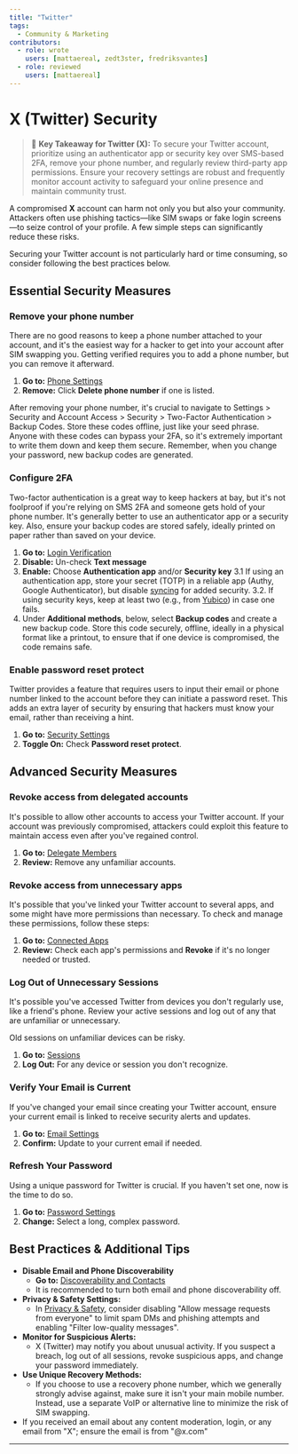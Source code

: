 ```yaml
---
title: "Twitter"
tags:
  - Community & Marketing
contributors:
  - role: wrote
    users: [mattaereal, zedt3ster, fredriksvantes]
  - role: reviewed
    users: [mattaereal]
---
```



<TagProvider>
<TagFilter />

# X (Twitter) Security

<TagList tags={frontmatter.tags} />
<AttributionList contributors={frontmatter.contributors} />

> 🔑 **Key Takeaway for Twitter (X):** To secure your Twitter account, prioritize using an authenticator app or security
> key over SMS-based 2FA, remove your phone number, and regularly review third-party app permissions. Ensure your
> recovery settings are robust and frequently monitor account activity to safeguard your online presence and maintain
> community trust.

A compromised **X** account can harm not only you but also your community. Attackers often use phishing tactics—like SIM
swaps or fake login screens—to seize control of your profile. A few simple steps can significantly reduce these risks.

Securing your Twitter account is not particularly hard or time consuming, so consider following the best practices
below.

## Essential Security Measures

### Remove your phone number

There are no good reasons to keep a phone number attached to your account, and it's the easiest way for a hacker to get
into your account after SIM swapping you. Getting verified requires you to add a phone number, but you can remove it
afterward.

1. **Go to:** [Phone Settings](https://x.com/settings/phone)
2. **Remove:** Click **Delete phone number** if one is listed.

After removing your phone number, it's crucial to navigate to Settings > Security and Account Access > Security >
Two-Factor Authentication > Backup Codes. Store these codes offline, just like your seed phrase. Anyone with these codes
can bypass your 2FA, so it's extremely important to write them down and keep them secure. Remember, when you change
your password, new backup codes are generated.

### Configure 2FA

Two-factor authentication is a great way to keep hackers at bay, but it's not foolproof if you're relying on SMS 2FA and
someone gets hold of your phone number. It's generally better to use an authenticator app or a security key. Also,
ensure your backup codes are stored safely, ideally printed on paper rather than saved on your device.

1. **Go to:** [Login Verification](https://x.com/settings/account/login_verification)
2. **Disable:** Un-check **Text message**
3. **Enable:** Choose **Authentication app** and/or **Security key**
  3.1 If using an authentication app, store your secret (TOTP) in a reliable app (Authy, Google Authenticator), but
      disable [syncing](https://retool.com/blog/mfa-isnt-mfa) for added security.
  3.2. If using security keys, keep at least two (e.g., from [Yubico](https://www.yubico.com/)) in case one fails.
4. Under **Additional methods**, below, select **Backup codes** and create a new backup code. Store this code securely,
  offline, ideally in a physical format like a printout, to ensure that if one device is compromised, the code remains
  safe.

### Enable password reset protect

Twitter provides a feature that requires users to input their email or phone number linked to the account before they
can initiate a password reset. This adds an extra layer of security by ensuring that hackers must know your email,
rather than receiving a hint.

1. **Go to:** [Security Settings](https://x.com/settings/security)
2. **Toggle On:** Check **Password reset protect**.

## Advanced Security Measures

### Revoke access from delegated accounts

It's possible to allow other accounts to access your Twitter account. If your account was previously compromised,
attackers could exploit this feature to maintain access even after you've regained control.

1. **Go to:** [Delegate Members](https://x.com/settings/delegate/members)
2. **Review:** Remove any unfamiliar accounts.

### Revoke access from unnecessary apps

It's possible that you've linked your Twitter account to several apps, and some might have more permissions than
necessary. To check and manage these permissions, follow these steps:

1. **Go to:** [Connected Apps](https://x.com/settings/connected_apps)
2. **Review:** Check each app's permissions and **Revoke** if it's no longer needed or trusted.

### Log Out of Unnecessary Sessions

It's possible you've accessed Twitter from devices you don't regularly use, like a friend's phone. Review your active
sessions and log out of any that are unfamiliar or unnecessary.

Old sessions on unfamiliar devices can be risky.

1. **Go to:** [Sessions](https://x.com/settings/sessions)
2. **Log Out:** For any device or session you don't recognize.

### Verify Your Email is Current

If you've changed your email since creating your Twitter account, ensure your current email is linked to receive
security alerts and updates.

1. **Go to:** [Email Settings](https://x.com/settings/email)
2. **Confirm:** Update to your current email if needed.

### Refresh Your Password

Using a unique password for Twitter is crucial. If you haven't set one, now is the time to do so.

1. **Go to:** [Password Settings](https://x.com/settings/password)
2. **Change:** Select a long, complex password.

## Best Practices & Additional Tips

- **Disable Email and Phone Discoverability**
  - **Go to:** [Discoverability and Contacts](https://x.com/settings/contacts)
  - It is recommended to turn both email and phone discoverability off.
- **Privacy & Safety Settings:**
  - In [Privacy & Safety](https://x.com/settings/privacy_and_safety), consider disabling "Allow message requests from
    everyone" to limit spam DMs and phishing attempts and enabling "Filter low-quality messages".
- **Monitor for Suspicious Alerts:**
  - X (Twitter) may notify you about unusual activity. If you suspect a breach, log out of all sessions, revoke
    suspicious apps, and change your password immediately.
- **Use Unique Recovery Methods:**
  - If you choose to use a recovery phone number, which we generally strongly advise against, make sure it isn't your
    main mobile number. Instead, use a separate VoIP or alternative line to minimize the risk of SIM swapping.
- If you received an email about any content moderation, login, or any email from "X"; ensure the email is from "@x.com"

---

</TagProvider>
<ContributeFooter />
